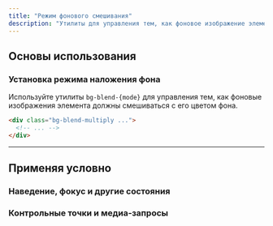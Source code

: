 ```yaml
---
title: "Режим фонового смешивания"
description: "Утилиты для управления тем, как фоновое изображение элемента должно сливаться с его цветом фона."
---
```




## Основы использования

### Установка режима наложения фона

Используйте утилиты `bg-blend-{mode}` для управления тем, как фоновые изображения элемента должны смешиваться с его цветом фона.

```html
<div class="bg-blend-multiply ...">
  <!-- ... -->
</div>
```

---

## <Heading ignore>Применяя условно</Heading>

### <Heading ignore>Наведение, фокус и другие состояния</Heading>

<HoverFocusAndOtherStates defaultClass="bg-blend-lighten" featuredClass="bg-blend-darken" />

### <Heading ignore>Контрольные точки и медиа-запросы</Heading>

<BreakpointsAndMediaQueries defaultClass="bg-blend-lighten" featuredClass="bg-blend-darken" />
